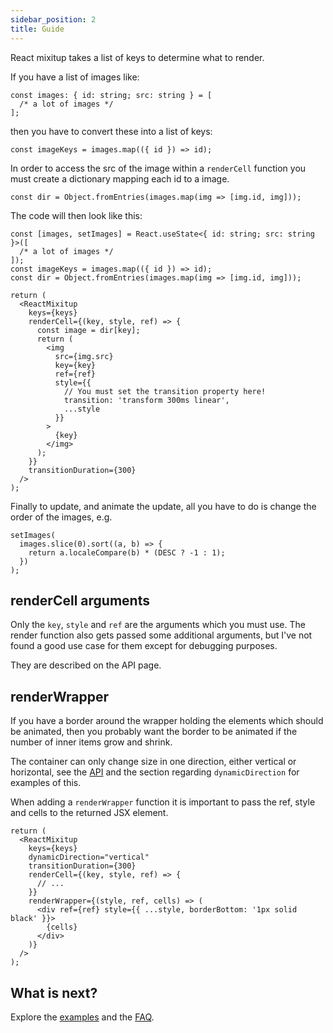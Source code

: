 ```yaml
---
sidebar_position: 2
title: Guide
---
```


React mixitup takes a list of keys to determine what to render.

If you have a list of images like:

```tsx
const images: { id: string; src: string } = [
  /* a lot of images */
];
```

then you have to convert these into a list of keys:

```tsx
const imageKeys = images.map(({ id }) => id);
```

In order to access the src of the image within a `renderCell` function you must create a dictionary mapping each id to a image.

```tsx
const dir = Object.fromEntries(images.map(img => [img.id, img]));
```

The code will then look like this:

```tsx
const [images, setImages] = React.useState<{ id: string; src: string }>([
  /* a lot of images */
]);
const imageKeys = images.map(({ id }) => id);
const dir = Object.fromEntries(images.map(img => [img.id, img]));

return (
  <ReactMixitup
    keys={keys}
    renderCell={(key, style, ref) => {
      const image = dir[key];
      return (
        <img
          src={img.src}
          key={key}
          ref={ref}
          style={{
            // You must set the transition property here!
            transition: 'transform 300ms linear',
            ...style
          }}
        >
          {key}
        </img>
      );
    }}
    transitionDuration={300}
  />
);
```

Finally to update, and animate the update, all you have to do is change the order of the images, e.g.

```tsx
setImages(
  images.slice(0).sort((a, b) => {
    return a.localeCompare(b) * (DESC ? -1 : 1);
  })
);
```

## renderCell arguments

Only the `key`, `style` and `ref` are the arguments which you must use. The render function also gets passed some additional arguments, but I've not found a good use case for them except for debugging purposes.

They are described on the API page.

## renderWrapper

If you have a border around the wrapper holding the elements which should be animated, then you probably want the border to be animated if the number of inner items grow and shrink.

The container can only change size in one direction, either vertical or horizontal, see the [API](./api) and the section regarding `dynamicDirection` for examples of this.

When adding a `renderWrapper` function it is important to pass the ref, style and cells to the returned JSX element.

```tsx
return (
  <ReactMixitup
    keys={keys}
    dynamicDirection="vertical"
    transitionDuration={300}
    renderCell={(key, style, ref) => {
      // ...
    }}
    renderWrapper={(style, ref, cells) => (
      <div ref={ref} style={{ ...style, borderBottom: '1px solid black' }}>
        {cells}
      </div>
    )}
  />
);
```

## What is next?

Explore the [examples](./examples/random) and the [FAQ](./faq).
